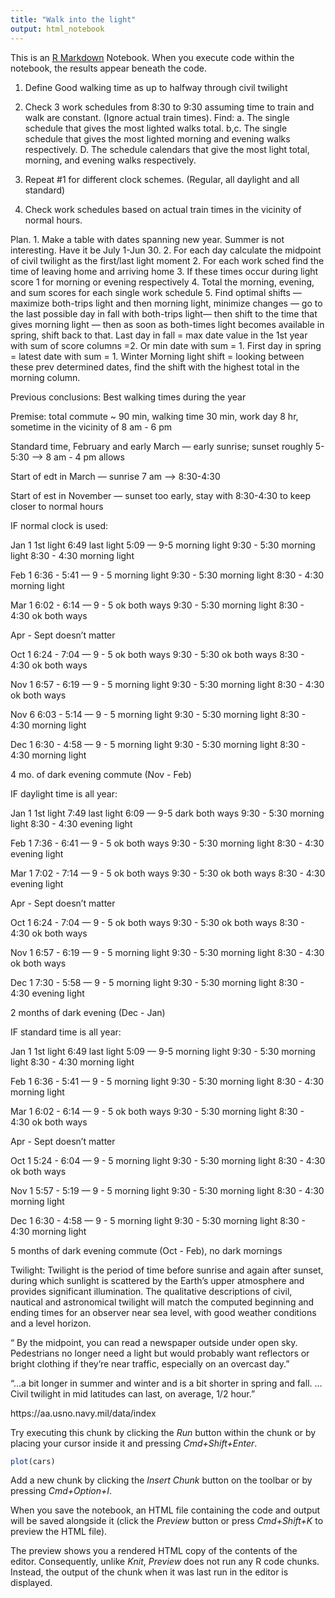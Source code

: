 ```yaml
---
title: "Walk into the light"
output: html_notebook
---
```


This is an [R Markdown](http://rmarkdown.rstudio.com) Notebook. When you execute code within the notebook, the results appear beneath the code. 


1. Define Good walking time as up to halfway through civil twilight

2. Check 3 work schedules from 8:30 to 9:30 assuming time to train and walk are constant. (Ignore actual train times). Find: a. The single schedule that gives the most lighted walks total. b,c. The single schedule that gives the most lighted morning and evening walks respectively. D. The schedule calendars that give the most light total, morning, and evening walks respectively.
3. Repeat #1 for different clock schemes. (Regular, all daylight and all standard)
4. Check work schedules based on actual train times in the vicinity of normal hours.

Plan. 
1. Make a table with dates spanning new year. Summer is not interesting. Have it be July 1-Jun 30. 
2. For each day calculate the midpoint of civil twilight as the first/last light moment
2. For each work sched find the time of leaving home and arriving home 
3. If these times occur during light score 1 for morning or evening respectively 
4. Total the morning, evening, and sum scores for each single work schedule
5. Find optimal shifts — maximize both-trips light and then morning light, minimize changes — go to the last possible day in fall with both-trips light— then shift to the time that gives morning light — then as soon as both-times light becomes available in spring, shift back to that.     Last day in fall = max date value in the 1st year with sum of score columns =2.  Or min date with sum = 1. First day in spring = latest date with sum = 1. Winter Morning light shift = looking between these prev determined dates, find the shift with the highest total in the morning column.

	
Previous conclusions:
Best walking times during the year

Premise: total commute ~ 90 min, walking time 30 min, work day 8 hr, sometime in the vicinity of 8 am - 6 pm

Standard time, February and early March — early sunrise; sunset roughly 5-5:30 —> 8 am - 4 pm allows 

Start of edt in March — sunrise 7 am —> 8:30-4:30

Start of est in November — sunset too early, stay with 8:30-4:30 to keep closer to normal hours 


IF normal clock is used:  

Jan 1	1st light 6:49 last light 5:09 — 
	9-5 morning light
	9:30 - 5:30   morning light
	8:30 - 4:30   morning light

Feb 1 	6:36 - 5:41 —
	9 - 5   morning light
	9:30 - 5:30   morning light
	8:30 - 4:30   morning light

Mar 1	6:02 - 6:14 —
	9 - 5 ok both ways
	9:30 - 5:30   morning light
	8:30 - 4:30 ok both ways

Apr - Sept doesn’t matter

Oct 1 	6:24 - 7:04 —
	9 - 5 ok both ways
	9:30 - 5:30 ok both ways
	8:30 - 4:30 ok both ways

Nov 1 	6:57 - 6:19 —
	9 - 5   morning light
	9:30 - 5:30   morning light
	8:30 - 4:30 ok both ways

Nov 6	6:03 - 5:14 — 
	9 - 5   morning light
	9:30 - 5:30   morning light
	8:30 - 4:30   morning light

Dec 1	6:30 - 4:58 —
	9 - 5   morning light
	9:30 - 5:30   morning light
	8:30 - 4:30   morning light

4 mo. of dark evening commute (Nov - Feb)

IF daylight time is all year:  

Jan 1	1st light 7:49 last light 6:09 — 
	9-5 dark both ways
	9:30 - 5:30   morning light
	8:30 - 4:30   evening light

Feb 1 	7:36 - 6:41 —
	9 - 5 ok both ways
	9:30 - 5:30   morning light
	8:30 - 4:30   evening light

Mar 1	7:02 - 7:14 —
	9 - 5 ok both ways
	9:30 - 5:30 ok both ways
	8:30 - 4:30   evening light

Apr - Sept doesn’t matter

Oct 1 	6:24 - 7:04 —
	9 - 5 ok both ways
	9:30 - 5:30 ok both ways
	8:30 - 4:30 ok both ways

Nov 1 	6:57 - 6:19 —
	9 - 5   morning light
	9:30 - 5:30   morning light
	8:30 - 4:30 ok both ways

Dec 1	7:30 - 5:58 —
	9 - 5   morning light
	9:30 - 5:30   morning light
	8:30 - 4:30   evening light

2 months of dark evening (Dec - Jan)

IF standard time is all year:  

Jan 1	1st light 6:49 last light 5:09 — 
	9-5 morning light
	9:30 - 5:30   morning light
	8:30 - 4:30   morning light

Feb 1 	6:36 - 5:41 —
	9 - 5   morning light
	9:30 - 5:30   morning light
	8:30 - 4:30   morning light

Mar 1	6:02 - 6:14 —
	9 - 5 ok both ways
	9:30 - 5:30   morning light
	8:30 - 4:30 ok both ways

Apr - Sept doesn’t matter

Oct 1 	5:24 - 6:04 —
	9 - 5 morning light
	9:30 - 5:30 morning light
	8:30 - 4:30 ok both ways

Nov 1 	5:57 - 5:19 —
	9 - 5   morning light
	9:30 - 5:30   morning light
	8:30 - 4:30 morning light

Dec 1	6:30 - 4:58 —
	9 - 5   morning light
	9:30 - 5:30   morning light
	8:30 - 4:30   morning light

5 months of dark evening commute (Oct - Feb), no dark mornings

Twilight: Twilight is the period of time before sunrise and again after sunset, during which sunlight is scattered by the Earth’s upper atmosphere and provides significant illumination. The qualitative descriptions of civil, nautical and astronomical twilight will match the computed beginning and ending times for an observer near sea level, with good weather conditions and a level horizon. 

“ By the midpoint, you can read a newspaper outside under open sky. Pedestrians no longer need a light but would probably want reflectors or bright clothing if they’re near traffic, especially on an overcast day.”

“…a bit longer in summer and winter and is a bit shorter in spring and fall. … Civil twilight in mid latitudes can last, on average, 1/2 hour.”

https://aa.usno.navy.mil/data/index


Try executing this chunk by clicking the *Run* button within the chunk or by placing your cursor inside it and pressing *Cmd+Shift+Enter*. 

```r
plot(cars)
```

Add a new chunk by clicking the *Insert Chunk* button on the toolbar or by pressing *Cmd+Option+I*.

When you save the notebook, an HTML file containing the code and output will be saved alongside it (click the *Preview* button or press *Cmd+Shift+K* to preview the HTML file). 

The preview shows you a rendered HTML copy of the contents of the editor. Consequently, unlike *Knit*, *Preview* does not run any R code chunks. Instead, the output of the chunk when it was last run in the editor is displayed.

